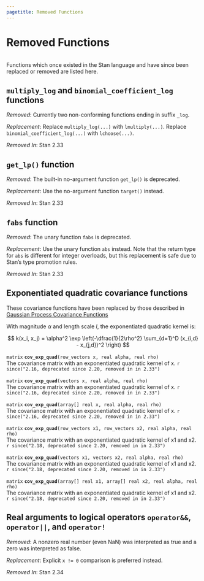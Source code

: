 ```yaml
---
pagetitle: Removed Functions
---
```


# Removed Functions
```r
```


Functions which once existed in the Stan language and have since been replaced
or removed are listed here.


## `multiply_log` and `binomial_coefficient_log` functions

*Removed*: Currently two non-conforming functions ending in suffix
  `_log`.

*Replacement*: Replace `multiply_log(...)` with `lmultiply(...)`.
 Replace `binomial_coefficient_log(...)` with `lchoose(...)`.

*Removed In*: Stan 2.33


## `get_lp()` function

*Removed*: The built-in no-argument function `get_lp()` is deprecated.

*Replacement*: Use the no-argument function `target()` instead.

*Removed In*: Stan 2.33

## `fabs` function

*Removed*: The unary function `fabs` is deprecated.

*Replacement*: Use the unary function `abs` instead. Note that the return type
for `abs` is different for integer overloads, but this replacement is safe due
to Stan's type promotion rules.

*Removed In*: Stan 2.33


## Exponentiated quadratic covariance functions {#cov_exp_quad}

These covariance functions have been replaced by those described in [Gaussian Process Covariance Functions](matrix_operations.Rmd#gaussian-process-covariance-functions)

With magnitude $\alpha$ and length scale $l$, the exponentiated quadratic kernel is:

$$
k(x_i, x_j) = \alpha^2 \exp \left(-\dfrac{1}{2\rho^2} \sum_{d=1}^D (x_{i,d} - x_{j,d})^2 \right)
$$

<!-- matrix; cov_exp_quad; (row_vectors x, real alpha, real rho); -->
\index{{\tt \bfseries cov\_exp\_quad }!{\tt (row\_vectors x, real alpha, real rho): matrix}|hyperpage}

`matrix` **`cov_exp_quad`**`(row_vectors x, real alpha, real rho)`<br>\newline
The covariance matrix with an exponentiated quadratic kernel of x.
`r since("2.16, deprecated since 2.20, removed in in 2.33")`

<!-- matrix; cov_exp_quad; (vectors x, real alpha, real rho); -->
\index{{\tt \bfseries cov\_exp\_quad }!{\tt (vectors x, real alpha, real rho): matrix}|hyperpage}

`matrix` **`cov_exp_quad`**`(vectors x, real alpha, real rho)`<br>\newline
The covariance matrix with an exponentiated quadratic kernel of x.
`r since("2.16, deprecated since 2.20, removed in in 2.33")`

<!-- matrix; cov_exp_quad; (array[] real x, real alpha, real rho); -->
\index{{\tt \bfseries cov\_exp\_quad }!{\tt (array[] real x, real alpha, real rho): matrix}|hyperpage}

`matrix` **`cov_exp_quad`**`(array[] real x, real alpha, real rho)`<br>\newline
The covariance matrix with an exponentiated quadratic kernel of x.
`r since("2.16, deprecated since 2.20, removed in in 2.33")`

<!-- matrix; cov_exp_quad; (row_vectors x1, row_vectors x2, real alpha, real rho); -->
\index{{\tt \bfseries cov\_exp\_quad }!{\tt (row\_vectors x1, row\_vectors x2, real alpha, real rho): matrix}|hyperpage}

`matrix` **`cov_exp_quad`**`(row_vectors x1, row_vectors x2, real alpha, real rho)`<br>\newline
The covariance matrix with an exponentiated quadratic kernel of x1 and
x2.
`r since("2.18, deprecated since 2.20, removed in in 2.33")`

<!-- matrix; cov_exp_quad; (vectors x1, vectors x2, real alpha, real rho); -->
\index{{\tt \bfseries cov\_exp\_quad }!{\tt (vectors x1, vectors x2, real alpha, real rho): matrix}|hyperpage}

`matrix` **`cov_exp_quad`**`(vectors x1, vectors x2, real alpha, real rho)`<br>\newline
The covariance matrix with an exponentiated quadratic kernel of x1 and
x2.
`r since("2.18, deprecated since 2.20, removed in in 2.33")`

<!-- matrix; cov_exp_quad; (array[] real x1, array[] real x2, real alpha, real rho); -->
\index{{\tt \bfseries cov\_exp\_quad }!{\tt (array[] real x1, array[] real x2, real alpha, real rho): matrix}|hyperpage}

`matrix` **`cov_exp_quad`**`(array[] real x1, array[] real x2, real alpha, real rho)`<br>\newline
The covariance matrix with an exponentiated quadratic kernel of x1 and
x2.
`r since("2.18, deprecated since 2.20, removed in in 2.33")`


## Real arguments to logical operators `operator&&`, `operator||`, and `operator!`

*Removed*: A nonzero real number (even NaN) was interpreted as true and
a zero was interpreted as false.

*Replacement*: Explicit `x != 0` comparison is preferred instead.

*Removed In*: Stan 2.34
